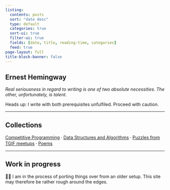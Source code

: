 ```yaml
---
listing:
  contents: posts
  sort: "date desc"
  type: default
  categories: true
  sort-ui: true
  filter-ui: true
  fields: [date, title, reading-time, categories]
  feed: true
page-layout: full
title-block-banner: false
---
```


:::{.callout-note appearance="simple" icon=false}
## Ernest Hemingway
_Real seriousness in regard to writing is one of two absolute necessities. The other, unfortunately, is talent._
:::

Heads up: I write with both prerequisites unfulfiled. Proceed with caution.

---


:::{.callout-tip appearance="simple" icon=false}
## Collections
<a href="cp.html">Competitive Programming</a> ⸱ <a href="dsanotes.html">Data Structures and Algorithms</a> ⸱ <a href="tgif.html">Puzzles from TGIF meetups</a> ⸱ <a href="poems.html">Poems</a>
:::

---

:::{.callout-caution}
## Work in progress

👋🏽 I am in the process of porting things over from an older setup. This site may therefore be rather rough around the edges.
:::

<p>&nbsp;</p>

<style type="text/css">
  #custom-footer, #hyvor-talk-view{display:none;}
</style>
